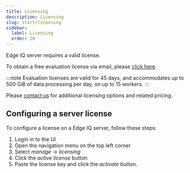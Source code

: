```yaml
---
title: Licensing
description: Licensing
slug: start/licensing
sidebar:
  label: Licensing
  order: 20
---
```



Edge IQ server requires a valid license.

To obtain a free evaluation license via email, please [click here](https://behavure.ai/contact).

:::note
Evaluation licenses are valid for 45 days, and accommodates up to 500 GiB of data processing per day, on up to 15 workers.
:::

Please [contact us](https://behavure.ai/contact) for additional licensing options and related pricing.

## Configuring a server license

To configure a license on a Edge IQ server, follow these steps:

<Steps>

1. Login in to the UI
2. Open the navigation menu on the top left corner
3. Select _manage_ -> _licensing_
4. Click the _active license_ button
5. Paste the license key and click the _activate_ button.

</Steps>
